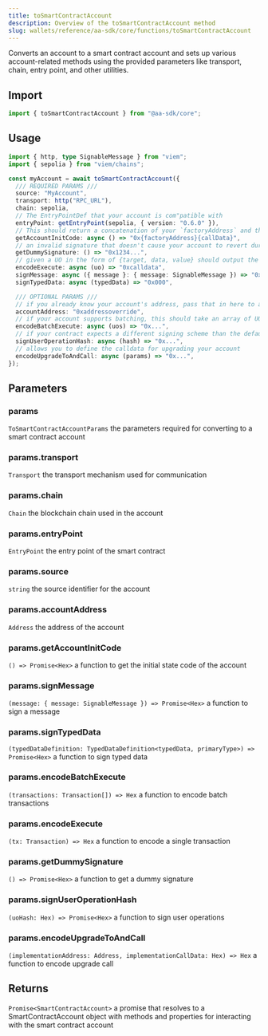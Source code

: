 ```yaml
---
title: toSmartContractAccount
description: Overview of the toSmartContractAccount method
slug: wallets/reference/aa-sdk/core/functions/toSmartContractAccount
---
```


Converts an account to a smart contract account and sets up various account-related methods using the provided parameters like transport, chain, entry point, and other utilities.

## Import

```ts
import { toSmartContractAccount } from "@aa-sdk/core";
```

## Usage

```ts
import { http, type SignableMessage } from "viem";
import { sepolia } from "viem/chains";

const myAccount = await toSmartContractAccount({
  /// REQUIRED PARAMS ///
  source: "MyAccount",
  transport: http("RPC_URL"),
  chain: sepolia,
  // The EntryPointDef that your account is com"patible with
  entryPoint: getEntryPoint(sepolia, { version: "0.6.0" }),
  // This should return a concatenation of your `factoryAddress` and the `callData` for your factory's create account method
  getAccountInitCode: async () => "0x{factoryAddress}{callData}",
  // an invalid signature that doesn't cause your account to revert during validation
  getDummySignature: () => "0x1234...",
  // given a UO in the form of {target, data, value} should output the calldata for calling your contract's execution method
  encodeExecute: async (uo) => "0xcalldata",
  signMessage: async ({ message }: { message: SignableMessage }) => "0x...",
  signTypedData: async (typedData) => "0x000",

  /// OPTIONAL PARAMS ///
  // if you already know your account's address, pass that in here to avoid generating a new counterfactual
  accountAddress: "0xaddressoverride",
  // if your account supports batching, this should take an array of UOs and return the calldata for calling your contract's batchExecute method
  encodeBatchExecute: async (uos) => "0x...",
  // if your contract expects a different signing scheme than the default signMessage scheme, you can override that here
  signUserOperationHash: async (hash) => "0x...",
  // allows you to define the calldata for upgrading your account
  encodeUpgradeToAndCall: async (params) => "0x...",
});
```

## Parameters

### params

`ToSmartContractAccountParams`
the parameters required for converting to a smart contract account

### params.transport

`Transport`
the transport mechanism used for communication

### params.chain

`Chain`
the blockchain chain used in the account

### params.entryPoint

`EntryPoint`
the entry point of the smart contract

### params.source

`string`
the source identifier for the account

### params.accountAddress

`Address`
the address of the account

### params.getAccountInitCode

`() => Promise<Hex>`
a function to get the initial state code of the account

### params.signMessage

`(message: { message: SignableMessage }) => Promise<Hex>`
a function to sign a message

### params.signTypedData

`(typedDataDefinition: TypedDataDefinition<typedData, primaryType>) => Promise<Hex>`
a function to sign typed data

### params.encodeBatchExecute

`(transactions: Transaction[]) => Hex`
a function to encode batch transactions

### params.encodeExecute

`(tx: Transaction) => Hex`
a function to encode a single transaction

### params.getDummySignature

`() => Promise<Hex>`
a function to get a dummy signature

### params.signUserOperationHash

`(uoHash: Hex) => Promise<Hex>`
a function to sign user operations

### params.encodeUpgradeToAndCall

`(implementationAddress: Address, implementationCallData: Hex) => Hex`
a function to encode upgrade call

## Returns

`Promise<SmartContractAccount>`
a promise that resolves to a SmartContractAccount object with methods and properties for interacting with the smart contract account
